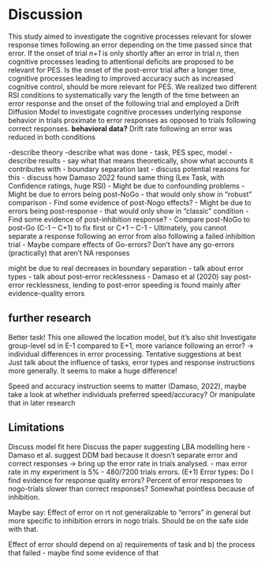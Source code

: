 # Discussion
This study aimed to investigate the cognitive processes relevant for slower response times following an error depending on the time passed since that error. If the onset of trial _n+1_ is only shortly after an error in trial _n_, then cognitive processes leading to attentional deficits are proposed to be relevant for PES. Is the onset of the post-error trial after a longer time, cognitive processes leading to improved accuracy such as increased cognitive control, should be more relevant for PES. We realized two different RSI conditions to systematically vary the length of the time between an error response and the onset of the following trial and employed a Drift Diffusion Model to investigate cognitive processes underlying response behavior in trials proximate to error responses as opposed to trials following correct responses. 
**behavioral data?**
Drift rate following an error was reduced in both conditions

-describe theory
-describe what was done
- task, PES spec, model
- describe results
- say what that means theoretically, show what accounts it contributes with
- boundary separation last
- discuss potential reasons for this
- discuss how Damaso 2022 found same thing (Lex Task, with Confidence ratings, huge RSI)
- Might be due to confounding problems
- Might be due to errors being post-NoGo - that would only show in "robust" comparison
	- Find some evidence of post-Nogo effects?
- Might be due to errors being post-response - that would only show in "classic" condition
	- Find some evidence of post-inhibition response?
- Compare post-NoGo to post-Go (C-1 -- C+1) to fix first or C+1 -- C-1
- Ultimately, you cannot separate a response following an error from also following a failed inhibition trial
- Maybe compare effects of Go-errors? Don't have any go-errors (practically) that aren't NA responses

might be due to real decreases in boundary separation
- talk about error types
- talk about post-error recklessness
	- Damaso et al (2020) say post-error recklessness, lending to post-error speeding is found mainly after evidence-quality errors


## further research
Better task! This one allowed the location model, but it's also shit
Investigate group-level sd in E-1 compared to E+1, more variance following an error? -> individual differences in error processing. Tentative suggestions at best
Just talk about the influence of tasks, error types and response instructions more generally. It seems to make a huge difference!

Speed and accuracy instruction seems to matter (Damaso, 2022), maybe take a look at whether individuals preferred speed/accuracy? Or manipulate that in later research

## Limitations
Discuss model fit here
Discuss the paper suggesting LBA modelling here
- Damaso et al. suggest DDM bad because it doesn't separate error and correct responses -> bring up the error rate in trials analysed. 
- max error rate in my experiment is 5% - 480/7200 trials errors. (E+1)
Error types: Do I find evidence for response quality errors? Percent of error responses to nogo-trials slower than correct responses? Somewhat pointless because of inhibition.


Maybe say: Effect of error on rt not generalizable to "errors" in general but more specific to inhibition errors in nogo trials. Should be on the safe side with that.

Effect of error should depend on a) requirements of task and b) the process that failed
- maybe find some evidence of that